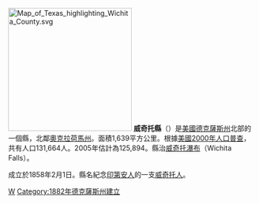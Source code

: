 [[File:Map_of_Texas_highlighting_Wichita_County.svg|250px]]
'''威奇托縣'''（{{lang-en|Wichita County}}）是[[美國|美國]][[德克薩斯州|德克薩斯州]]北部的一個縣，北鄰[[奧克拉荷馬州|奧克拉荷馬州]]。面積1,639平方公里。根據[[美國2000年人口普查|美國2000年人口普查]]，共有人口131,664人。2005年估計為125,894。縣治[[威奇托瀑布|威奇托瀑布]]（Wichita Falls）。

成立於1858年2月1日。縣名紀念[[印第安人|印第安人]]的一支[[威奇托人|威奇托人]]。
{{Texas-stub}}
{{Texas}}

[[Category:得克萨斯州行政区划|W]]
[[Category:1882年德克薩斯州建立|Category:1882年德克薩斯州建立]]